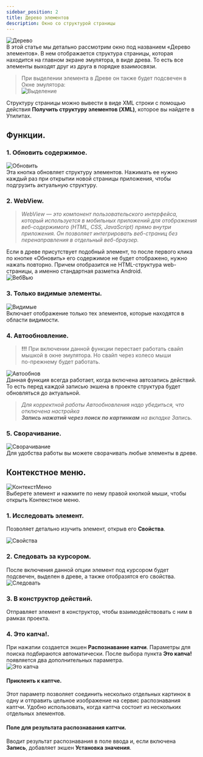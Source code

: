 ```yaml
---
sidebar_position: 2
title: Дерево элементов
description: Окно со структурой страницы
---
```

![Дерево](./assets/ElementTree/ElementTree_pic1.png)  
В этой статье мы детально рассмотрим окно под названием «Дерево элементов». В нем отображается структура страницы, которая находится на главном экране эмулятора, в виде древа. То есть все элементы выходят друг из друга в порядке взаимосвязи.  
> При выделении элемента в Древе он также будет подсвечен в Окне эмулятора:  
> ![Выделение](./assets/ElementTree/ElementTree_pic2.png)  

Структуру страницы можно вывести в виде XML строки с помощью действия **Получить структуру элементов (XML)**, которое вы найдете в Утилитах.  

## Функции.  
### 1. Обновить содержимое.  
![Обновить](./assets/ElementTree/ElementTree_pic3.png)   
Эта кнопка обновляет структуру элементов. Нажимать ее нужно каждый раз при открытии новой страницы приложения, чтобы подгрузить актуальную структуру.  
### 2. WebView.    
> *WebView — это компонент пользовательского интерфейса, который используется в мобильных приложений для отображения веб-содержимого (HTML, CSS, JavaScript) прямо внутри приложения. Он позволяет интегрировать веб-страниц без перенаправления в отдельный веб-браузер.*  

Если в древе присутствует подобный элемент, то после первого клика по кнопке «Обновить» его содержимое не будет отображено, нужно нажать повторно. Причем отобразится не HTML-структура web-страницы, а именно стандартная разметка Android.   
![ВебВью](./assets/ElementTree/ElementTree_pic4.png)
### 3. Только видимые элементы.  
![Видимые](./assets/ElementTree/ElementTree_pic5.png)  
Включает отображение только тех элементов, которые находятся в области видимости.  
### 4. Автообновление.  
> **!!!** При включении данной функции перестает работать свайп мышкой в окне эмулятора. Но свайп через колесо мыши  
по-прежнему будет работать.  

![Автообнов](./assets/ElementTree/ElementTree_pic6.png)  
Данная функция всегда работает, когда включена автозапись действий. То есть перед каждой записью экшена в проекте структура будет обновляться до актуальной.  
> *Для корректной работы Автообновления надо убедиться, что отключена настройка  
**Запись нажатий через поиск по картинкам** на вкладке Запись.*  
### 5. Сворачивание.  
![Сворачивание](./assets/ElementTree/ElementTree_pic7.gif)  
Для удобства работы вы можете сворачивать любые элементы в древе.  
## Контекстное меню.  
![КонтекстМеню](./assets/ElementTree/ElementTree_pic8.png)   
Выберете элемент и нажмите по нему правой кнопкой мыши, чтобы открыть Контекстное меню.  
### 1. Исследовать элемент.  
Позволяет детально изучить элемент, открыв его **Свойства**.  

![Свойства](./assets/ElementTree/ElementTree_pic9.png)    
### 2. Следовать за курсором.  
После включения данной опции элемент под курсором будет подсвечен, выделен в древе, а также отобразятся его свойства.  
![Следовать](./assets/ElementTree/ElementTree_pic10.gif)  
### 3. В конструктор действий.  
Отправляет элемент в конструктор, чтобы взаимодействовать с ним в рамках проекта.  
### 4. Это капча!.   
При нажатии создается экшен **Распознавание капчи**. Параметры для поиска подбираются автоматически. После выбора пункта **Это капча!** появляется два дополнительных параметра.  
![Это капча](./assets/ElementTree/ElementTree_pic11.png)  
#### Приклеить к каптче.  
Этот параметр позволяет соединить несколько отдельных картинок в одну и отправить цельное изображение на сервис распознавания каптчи. Удобно использовать, когда каптча состоит из нескольких отдельных элементов.  
#### Поле для результата распознавания каптчи.  
Вводит результат распознавания в поле ввода и, если включена **Запись**, добавляет экшен **Установка значения**. 